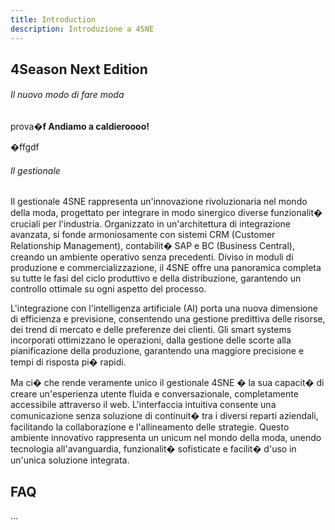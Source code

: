 ```yaml
---
title: Introduction
description: Introduzione a 4SNE
---
```




4Season Next Edition
--------------------

###### Il nuovo modo di fare moda

prova�**f Andiamo a caldieroooo!**

�ffgdf

###### Il gestionale

Il gestionale 4SNE rappresenta un'innovazione rivoluzionaria nel mondo della moda, progettato per integrare in modo sinergico diverse funzionalit� cruciali per l'industria. Organizzato in un'architettura di integrazione avanzata, si fonde armoniosamente con sistemi CRM (Customer Relationship Management), contabilit� SAP e BC (Business Central), creando un ambiente operativo senza precedenti. Diviso in moduli di produzione e commercializzazione, il 4SNE offre una panoramica completa su tutte le fasi del ciclo produttivo e della distribuzione, garantendo un controllo ottimale su ogni aspetto del processo.

  

L'integrazione con l'intelligenza artificiale (AI) porta una nuova dimensione di efficienza e previsione, consentendo una gestione predittiva delle risorse, dei trend di mercato e delle preferenze dei clienti. Gli smart systems incorporati ottimizzano le operazioni, dalla gestione delle scorte alla pianificazione della produzione, garantendo una maggiore precisione e tempi di risposta pi� rapidi.

  

Ma ci� che rende veramente unico il gestionale 4SNE � la sua capacit� di creare un'esperienza utente fluida e conversazionale, completamente accessibile attraverso il web. L'interfaccia intuitiva consente una comunicazione senza soluzione di continuit� tra i diversi reparti aziendali, facilitando la collaborazione e l'allineamento delle strategie. Questo ambiente innovativo rappresenta un unicum nel mondo della moda, unendo tecnologia all'avanguardia, funzionalit� sofisticate e facilit� d'uso in un'unica soluzione integrata.

FAQ
---

...